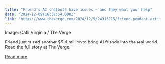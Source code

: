 ```yaml
---
title: "Friend’s AI chatbots have issues — and they want your help"
date: "2024-12-09T16:58:54.000Z"
link: "https://www.theverge.com/2024/12/9/24315126/friend-pendant-artificial-intelligence-companionship-avi-schiffmann"
---
```


Image: Cath Virginia / The Verge
    


  
Friend just raised another $5.4 million to bring AI friends into the real world.
Read the full story at The Verge.

[Read more](https://www.theverge.com/2024/12/9/24315126/friend-pendant-artificial-intelligence-companionship-avi-schiffmann)
